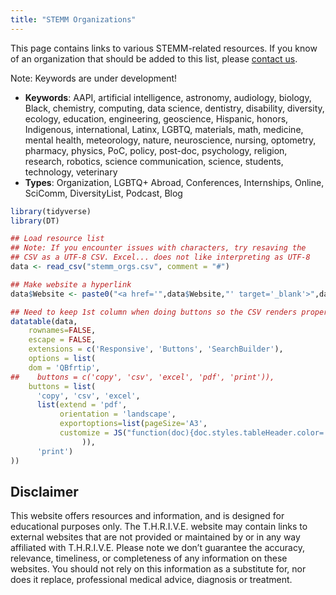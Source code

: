 ```yaml
---
title: "STEMM Organizations"
---
```


This page contains links to various STEMM-related resources. 
If you know of an organization that should be added to this list, please 
[contact us](mailto:info@thrivelifeline.org).


Note: Keywords are under development!

- **Keywords**: AAPI, artificial intelligence, astronomy, audiology, biology, 
Black, chemistry, computing, data science, dentistry, disability, diversity, 
ecology, education, engineering, geoscience, Hispanic, honors, Indigenous, 
international, Latinx, LGBTQ, materials, math, medicine, mental health, 
meteorology, nature, neuroscience, nursing, optometry, pharmacy, physics, PoC, 
policy, post-doc, psychology, religion, research, robotics, 
science communication, science, students, technology, veterinary
- **Types**: Organization, LGBTQ+ Abroad, Conferences, Internships, Online, 
SciComm, DiversityList, Podcast, Blog 

```r
library(tidyverse)
library(DT)
```

```r
## Load resource list
## Note: If you encounter issues with characters, try resaving the
## CSV as a UTF-8 CSV. Excel... does not like interpreting as UTF-8
data <- read_csv("stemm_orgs.csv", comment = "#")

## Make website a hyperlink
data$Website <- paste0("<a href='",data$Website,"' target='_blank'>",data$Website,"</a>")

## Need to keep 1st column when doing buttons so the CSV renders properly
datatable(data,
    rownames=FALSE,
    escape = FALSE,
    extensions = c('Responsive', 'Buttons', 'SearchBuilder'), 
    options = list(
    dom = 'QBfrtip',
##    buttons = c('copy', 'csv', 'excel', 'pdf', 'print')),
    buttons = list(
      'copy', 'csv', 'excel',
      list(extend = 'pdf', 
           orientation = 'landscape',
           exportoptions=list(pageSize='A3',
           customize = JS("function(doc){doc.styles.tableHeader.color='purple';}")
                )),
      'print')
))
```

## Disclaimer
This website offers resources and information, and is designed for educational
purposes only.
The T.H.R.I.V.E. website may contain links to external websites that are not
provided or maintained by or in any way affiliated with T.H.R.I.V.E.
Please note we don't guarantee the accuracy, relevance, timeliness, or
completeness of any information on these websites.
You should not rely on this information as a substitute for, nor does it
replace, professional medical advice, diagnosis or treatment.